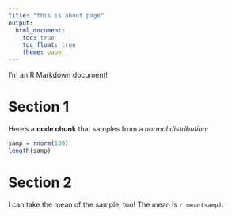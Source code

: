 ```yaml
---
title: "this is about page"
output: 
  html_document:
    toc: true
    toc_float: true
    theme: paper
---
```


I'm an R Markdown document! 

# Section 1

Here's a **code chunk** that samples from 
a _normal distribution_:

```r
samp = rnorm(100)
length(samp)
```

# Section 2

I can take the mean of the sample, too!
The mean is `r mean(samp)`.